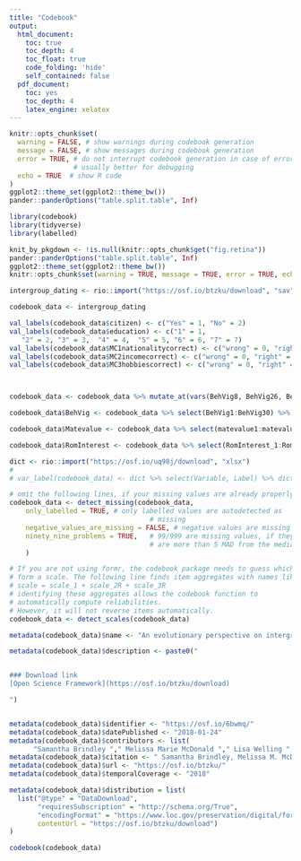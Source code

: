 ```yaml
---
title: "Codebook"
output:
  html_document:
    toc: true
    toc_depth: 4
    toc_float: true
    code_folding: 'hide'
    self_contained: false
  pdf_document:
    toc: yes
    toc_depth: 4
    latex_engine: xelatex
---
```



```r
knitr::opts_chunk$set(
  warning = FALSE, # show warnings during codebook generation
  message = FALSE, # show messages during codebook generation
  error = TRUE, # do not interrupt codebook generation in case of errors,
                # usually better for debugging
  echo = TRUE  # show R code
)
ggplot2::theme_set(ggplot2::theme_bw())
pander::panderOptions("table.split.table", Inf)
```

```r

library(codebook)
library(tidyverse)
library(labelled)

```


```r
knit_by_pkgdown <- !is.null(knitr::opts_chunk$get("fig.retina"))
pander::panderOptions("table.split.table", Inf)
ggplot2::theme_set(ggplot2::theme_bw())
knitr::opts_chunk$set(warning = TRUE, message = TRUE, error = TRUE, echo = TRUE)

intergroup_dating <- rio::import("https://osf.io/btzku/download", "sav")

```


```r


codebook_data <- intergroup_dating

val_labels(codebook_data$citizen) <- c("Yes" = 1, "No" = 2)
val_labels(codebook_data$education) <- c("1" = 1,
   "2" = 2, "3" = 3,  "4" = 4,  "5" = 5, "6" = 6, "7" = 7)
val_labels(codebook_data$MC1nationalitycorrect) <- c("wrong" = 0, "right" = 1)
val_labels(codebook_data$MC2incomecorrect) <- c("wrong" = 0, "right" = 1)
val_labels(codebook_data$MC3hobbiescorrect) <- c("wrong" = 0, "right" = 1)



codebook_data <- codebook_data %>% mutate_at(vars(BehVig8, BehVig26, BehVig27, BehVig28, BehVig29, BehVig30), reverse_labelled_values)

codebook_data$BehVig <- codebook_data %>% select(BehVig1:BehVig30) %>% aggregate_and_document_scale()

codebook_data$Matevalue <- codebook_data %>% select(matevalue1:matevalue5) %>% aggregate_and_document_scale()

codebook_data$RomInterest <- codebook_data %>% select(RomInterest_1:RomInterest_8) %>% aggregate_and_document_scale()

dict <- rio::import("https://osf.io/uq98j/download", "xlsx")
# 
# var_label(codebook_data) <- dict %>% select(Variable, Label) %>% dict_to_list()

# omit the following lines, if your missing values are already properly labelled
codebook_data <- detect_missing(codebook_data,
    only_labelled = TRUE, # only labelled values are autodetected as
                                   # missing
    negative_values_are_missing = FALSE, # negative values are missing values
    ninety_nine_problems = TRUE,   # 99/999 are missing values, if they
                                   # are more than 5 MAD from the median
    )

# If you are not using formr, the codebook package needs to guess which items
# form a scale. The following line finds item aggregates with names like this:
# scale = scale_1 + scale_2R + scale_3R
# identifying these aggregates allows the codebook function to
# automatically compute reliabilities.
# However, it will not reverse items automatically.
codebook_data <- detect_scales(codebook_data)
```


```r
metadata(codebook_data)$name <- "An evolutionary perspective on intergroup dating bias"

metadata(codebook_data)$description <- paste0("


### Download link
[Open Science Framework](https://osf.io/btzku/download)

")


metadata(codebook_data)$identifier <- "https://osf.io/6bwmq/"
metadata(codebook_data)$datePublished <- "2018-01-24"
metadata(codebook_data)$contributors <- list(
      "Samantha Brindley "," Melissa Marie McDonald "," Lisa Welling "," Virgil Zeigler-Hill ")
metadata(codebook_data)$citation <- " Samantha Brindley, Melissa M. McDonald, Lisa L. M. Welling & Virgil Zeigler-Hill (2018) An evolutionary perspective on intergroup dating bias, Comprehensive Results in Social Psychology, 3:1, 28-55, DOI: 10.1080/23743603.2018.1436939 "
metadata(codebook_data)$url <- "https://osf.io/btzku/"
metadata(codebook_data)$temporalCoverage <- "2018" 

metadata(codebook_data)$distribution = list(
  list("@type" = "DataDownload",
       "requiresSubscription" = "http://schema.org/True",
       "encodingFormat" = "https://www.loc.gov/preservation/digital/formats/fdd/fdd000469.shtml",
       contentUrl = "https://osf.io/btzku/download")
)
```



```r
codebook(codebook_data)
```